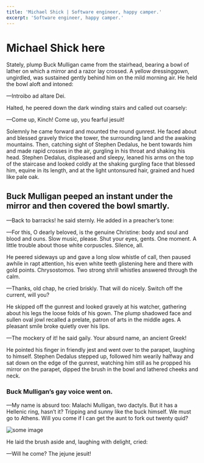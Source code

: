 ```yaml
---
title: 'Michael Shick | Software engineer, happy camper.'
excerpt: 'Software engineer, happy camper.'
---
```


# Michael Shick here

Stately, plump Buck Mulligan came from the stairhead, bearing a bowl of lather
on which a mirror and a razor lay crossed. A yellow dressinggown, ungirdled, was
sustained gently behind him on the mild morning air. He held the bowl aloft and
intoned:

—Introibo ad altare Dei.

Halted, he peered down the dark winding stairs and called out coarsely:

—Come up, Kinch! Come up, you fearful jesuit!

Solemnly he came forward and mounted the round gunrest. He faced about and
blessed gravely thrice the tower, the surrounding land and the awaking
mountains. Then, catching sight of Stephen Dedalus, he bent towards him and made
rapid crosses in the air, gurgling in his throat and shaking his head. Stephen
Dedalus, displeased and sleepy, leaned his arms on the top of the staircase and
looked coldly at the shaking gurgling face that blessed him, equine in its
length, and at the light untonsured hair, grained and hued like pale oak.

## Buck Mulligan peeped an instant under the mirror and then covered the bowl smartly.

—Back to barracks! he said sternly. He added in a preacher’s tone:

—For this, O dearly beloved, is the genuine Christine: body and soul and blood
and ouns. Slow music, please. Shut your eyes, gents. One moment. A little
trouble about those white corpuscles. Silence, all.

He peered sideways up and gave a long slow whistle of call, then paused awhile
in rapt attention, his even white teeth glistening here and there with gold
points. Chrysostomos. Two strong shrill whistles answered through the calm.

—Thanks, old chap, he cried briskly. That will do nicely. Switch off the
current, will you?

He skipped off the gunrest and looked gravely at his watcher, gathering about
his legs the loose folds of his gown. The plump shadowed face and sullen oval
jowl recalled a prelate, patron of arts in the middle ages. A pleasant smile
broke quietly over his lips.

—The mockery of it! he said gaily. Your absurd name, an ancient Greek!

He pointed his finger in friendly jest and went over to the parapet, laughing to
himself. Stephen Dedalus stepped up, followed him wearily halfway and sat down
on the edge of the gunrest, watching him still as he propped his mirror on the
parapet, dipped the brush in the bowl and lathered cheeks and neck.

### Buck Mulligan’s gay voice went on.

—My name is absurd too: Malachi Mulligan, two dactyls. But it has a Hellenic
ring, hasn’t it? Tripping and sunny like the buck himself. We must go to Athens.
Will you come if I can get the aunt to fork out twenty quid?

![some image](./cute-cat.jpg)

He laid the brush aside and, laughing with delight, cried:

—Will he come? The jejune jesuit!

<HomepageArticlesList />

<HomepageHero />
